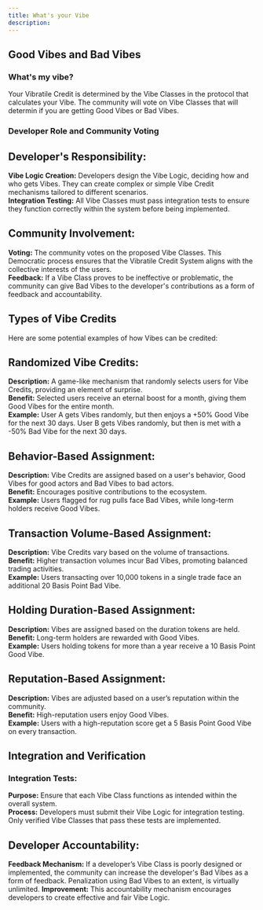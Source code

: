 ```yaml
---
title: What's your Vibe
description: 
---
```


## Good Vibes and Bad Vibes

### What's my vibe?
Your Vibratile Credit is determined by the Vibe Classes in the protocol that calculates your Vibe. The community will vote on Vibe Classes that will determin if you are getting Good Vibes or Bad Vibes.

### Developer Role and Community Voting
## Developer's Responsibility:

**Vibe Logic Creation:** Developers design the Vibe Logic, deciding how and who gets Vibes. They can create complex or simple Vibe Credit mechanisms tailored to different scenarios.  
**Integration Testing:** All Vibe Classes must pass integration tests to ensure they function correctly within the system before being implemented.  

## Community Involvement:

**Voting:** The community votes on the proposed Vibe Classes. This Democratic process ensures that the Vibratile Credit System aligns with the collective interests of the users.     
**Feedback:** If a Vibe Class proves to be ineffective or problematic, the community can give Bad Vibes to the developer's contributions as a form of feedback and accountability. 

## Types of Vibe Credits
Here are some potential examples of how Vibes can be credited:

## Randomized Vibe Credits:

**Description:** A game-like mechanism that randomly selects users for Vibe Credits, providing an element of surprise.     
**Benefit:** Selected users receive an eternal boost for a month, giving them Good Vibes for the entire month.     
**Example:** User A gets Vibes randomly, but then enjoys a +50% Good Vibe for the next 30 days. User B gets Vibes randomly, but then is met with a -50% Bad Vibe for the next 30 days.     

## Behavior-Based Assignment:

**Description:** Vibe Credits are assigned based on a user's behavior, Good Vibes for good actors and Bad Vibes to bad actors.    
**Benefit:** Encourages positive contributions to the ecosystem.    
**Example:** Users flagged for rug pulls face Bad Vibes, while long-term holders receive Good Vibes.    

## Transaction Volume-Based Assignment:

**Description:** Vibe Credits vary based on the volume of transactions.    
**Benefit:** Higher transaction volumes incur Bad Vibes, promoting balanced trading activities.    
**Example:** Users transacting over 10,000 tokens in a single trade face an additional 20 Basis Point Bad Vibe.    

## Holding Duration-Based Assignment:

**Description:** Vibes are assigned based on the duration tokens are held.   
**Benefit:** Long-term holders are rewarded with Good Vibes.   
**Example:** Users holding tokens for more than a year receive a 10 Basis Point Good Vibe.   

## Reputation-Based Assignment:

**Description:** Vibes are adjusted based on a user’s reputation within the community.    
**Benefit:** High-reputation users enjoy Good Vibes.    
**Example:** Users with a high-reputation score get a 5 Basis Point Good Vibe on every transaction.   

## Integration and Verification

### Integration Tests:

**Purpose:** Ensure that each Vibe Class functions as intended within the overall system.    
**Process:** Developers must submit their Vibe Logic for integration testing. Only verified Vibe Classes that pass these tests are implemented.   

## Developer Accountability:

**Feedback Mechanism:** If a developer’s Vibe Class is poorly designed or implemented, the community can increase the developer's Bad Vibes as a form of feedback. Penalization using Bad Vibes to an extent, is virtually unlimited.
**Improvement:** This accountability mechanism encourages developers to create effective and fair Vibe Logic.   